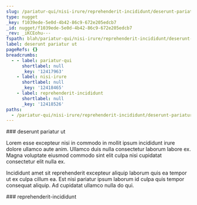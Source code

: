 ```yaml
---
slug: /pariatur-qui/nisi-irure/reprehenderit-incididunt/deserunt-pariatur-ut
type: nugget
_key: f1039ede-5e0d-4b42-86c9-672e205edcb7
_id: nugget/f1039ede-5e0d-4b42-86c9-672e205edcb7
_rev: _iKCEohu---
fspath: blah/pariatur-qui/nisi-irure/reprehenderit-incididunt/deserunt-pariatur-ut.md
label: deserunt pariatur ut
pageRefs: {}
breadcrumbs:
  - - label: pariatur-qui
      shortlabel: null
      _key: '12417963'
    - label: nisi-irure
      shortlabel: null
      _key: '12418465'
    - label: reprehenderit-incididunt
      shortlabel: null
      _key: '12418526'
paths:
  - /pariatur-qui/nisi-irure/reprehenderit-incididunt/deserunt-pariatur-ut
---
```


<NuggetArea>
<Nugget slug="/pariatur-qui/nisi-irure/reprehenderit-incididunt/deserunt-pariatur-ut" type="nugget" _key="f1039ede-5e0d-4b42-86c9-672e205edcb7" _id="nugget/f1039ede-5e0d-4b42-86c9-672e205edcb7" _rev="_iKCEohu---" fspath="blah/pariatur-qui/nisi-irure/reprehenderit-incididunt/deserunt-pariatur-ut.md" label="deserunt pariatur ut" paths="/pariatur-qui/nisi-irure/reprehenderit-incididunt/deserunt-pariatur-ut">
<NuggetBody>
### deserunt pariatur ut

Lorem esse excepteur nisi in commodo in mollit ipsum incididunt irure dolore ullamco aute anim. Ullamco duis nulla consectetur laborum labore ex. Magna voluptate eiusmod commodo sint elit culpa nisi cupidatat consectetur elit nulla ex.

Incididunt amet sit reprehenderit excepteur aliquip laborum quis ea tempor ut ex culpa cillum ea. Est nisi pariatur ipsum laborum id culpa quis tempor consequat aliquip. Ad cupidatat ullamco nulla do qui.

</NuggetBody>
<Breadcrumbs>
<Crumbs>
<Crumb _key="12417963" label="pariatur-qui" /><Crumb _key="12418465" label="nisi-irure" /><Crumb _key="12418526" label="reprehenderit-incididunt" />
</Crumbs>
</Breadcrumbs>
</Nugget>

<NuggetsInbound>
</NuggetsInbound>
<NuggetsOutbound>
</NuggetsOutbound>
</NuggetArea>
<PassagesInbound>
<Passage direction="inbound" type="passage" _key="12418526" _id="passage/12418526" _rev="_iKCEohq--A" label="reprehenderit-incididunt" passage="reprehenderit-incididunt" fspath="blah/pariatur-qui/nisi-irure/reprehenderit-incididunt" paths="/pariatur-qui/nisi-irure/reprehenderit-incididunt" slug="/pariatur-qui/nisi-irure/reprehenderit-incididunt">
<NuggetBody>
### reprehenderit-incididunt

</NuggetBody>
<Breadcrumbs>
<Crumbs>
<Crumb _key="12417963" label="pariatur-qui" /><Crumb _key="12418465" label="nisi-irure" />
</Crumbs>
</Breadcrumbs>
</Passage>

</PassagesInbound>
<PassagesOutbound>
</PassagesOutbound>